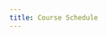 ```yaml
---
title: Course Schedule
---
```


<!--
| Week | Date  | Lecture    | Assignment     |
|-----------------|-----------------|---------------------|-----------------|
| 1    | 8/22  | [Introduction](lectures/lecture1/index.qmd)  | [HW0](assignments/hw0.qmd)  |
| 2    | 8/29  | [Make sense of energy numbers](lectures/lecture2/index.qmd)  | [HW1](assignments/hw1.qmd) assigned  |
| 3    | 9/5   | [Energy systems overview](lectures/lecture3/index.qmd)  |       |
| 4    | 9/12  | [Economics for energy systems analysis](lectures/lecture4/index.qmd) | [HW1](assignments/hw1.qmd) due </br> [HW2](assignments/hw2.qmd) assigned |
| 5    | 9/19  | [Energy sources](lectures/lecture5/index.qmd)  |         |
| 6    | 9/26  | [Energy demand](lectures/lecture6/index.qmd)  | [HW2](assignments/hw2.qmd) due  |
| 7    | 10/3  | [Energy, environment, and health](lectures/lecture7/index.qmd)   | [HW3](assignments/hw3.qmd) assigned  |
| 8    | 10/10 | Fall Break -- No class in session  |      |
| 9    | 10/17 | [Energy and climate change](lectures/lecture8/index.qmd) |    |
| 10   | 10/24 | [Power sector analysis](lectures/lecture9/index.qmd) | [HW3](assignments/hw3.qmd) due  |
| 11   | 10/31 | [Energy transition](lectures/lecture10/index.qmd) | [Proposal](project.qmd) due    |
| 12   | 11/7  | [Energy efficiency, behavior, and sustainable consumption](lectures/lecture11/index.qmd) | [HW4](assignments/hw4.qmd) assigned |
| 13   | 11/14 | [Energy poverty, access, and justice](lectures/lecture12/index.qmd)   |    |
| 14   | 11/21 | [Big data and AI for clean energy](lectures/lecture13/index.qmd)   | [HW4](assignments/hw4.qmd) due     |
| 15   | 11/28 | [Limitations of models](lectures/lecture14/index.qmd)       |    |
| 16   | 12/5  | [Review and summary](lectures/lecture15/index.qmd)  | [Presentation](project.qmd) due   |
| 17   | 12/12 | No class -- preparing final project  | [Paper](project.qmd) due   |
-->